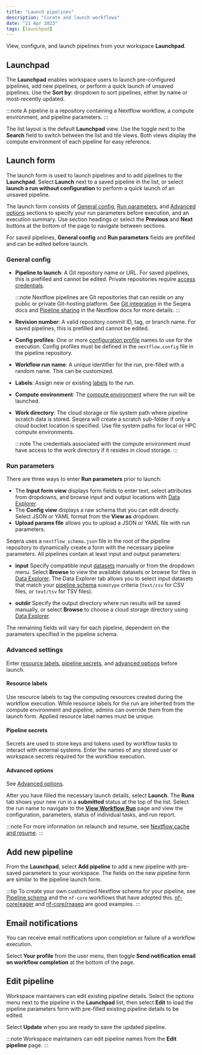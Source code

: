 ```yaml
---
title: "Launch pipelines"
description: "Curate and launch workflows"
date: "21 Apr 2023"
tags: [launchpad]
---
```


View, configure, and launch pipelines from your workspace **Launchpad**.

## Launchpad

The **Launchpad** enables workspace users to launch pre-configured pipelines, add new pipelines, or perform a quick launch of unsaved pipelines. Use the **Sort by:** dropdown to sort pipelines, either by name or most-recently updated.

:::note
A pipeline is a repository containing a Nextflow workflow, a compute environment, and pipeline parameters.
:::

The list layout is the default **Launchpad** view. Use the toggle next to the **Search** field to switch between the list and tile views. Both views display the compute environment of each pipeline for easy reference.

## Launch form

The launch form is used to launch pipelines and to add pipelines to the **Launchpad**. Select **Launch** next to a saved pipeline in the list, or select **launch a run without configuration** to perform a quick launch of an unsaved pipeline.

The launch form consists of [General config](#general-config), [Run parameters](#run-parameters), and [Advanced options](#advanced-options) sections to specify your run parameters before execution, and an execution summary. Use section headings or select the **Previous** and **Next** buttons at the bottom of the page to navigate between sections. 

For saved pipelines, **General config** and **Run parameters** fields are prefilled and can be edited before launch. 

### General config 

- **Pipeline to launch**: A Git repository name or URL. For saved pipelines, this is prefilled and cannot be edited. Private repositories require [access credentials](../credentials/overview.mdx).

  :::note
  Nextflow pipelines are Git repositories that can reside on any public or private Git-hosting platform. See [Git integration](../git/overview.mdx) in the Seqera docs and [Pipeline sharing](https://www.nextflow.io/docs/latest/sharing.html) in the Nextflow docs for more details.
  :::

- **Revision number**: A valid repository commit ID, tag, or branch name. For saved pipelines, this is prefilled and cannot be edited.

- **Config profiles**: One or more [configuration profile](https://www.nextflow.io/docs/latest/config.html#config-profiles) names to use for the execution. Config profiles must be defined in the `nextflow.config` file in the pipeline repository.

- **Workflow run name**: A unique identifier for the run, pre-filled with a random name. This can be customized.

- **Labels**: Assign new or existing [labels](../labels/overview.mdx) to the run.

- **Compute environment**: The [compute environment](../compute-envs/overview.mdx) where the run will be launched.

- **Work directory**: The cloud storage or file system path where pipeline scratch data is stored. Seqera will create a scratch sub-folder if only a cloud bucket location is specified. Use file system paths for local or HPC compute environments.

  :::note
  The credentials associated with the compute environment must have access to the work directory if it resides in cloud storage.
  :::

### Run parameters 

There are three ways to enter **Run parameters** prior to launch:

- The **Input form view** displays form fields to enter text, select attributes from dropdowns, and browse input and output locations with [Data Explorer](../data/data-explorer.mdx).
- The **Config view** displays a raw schema that you can edit directly. Select JSON or YAML format from the **View as** dropdown.
- **Upload params file** allows you to upload a JSON or YAML file with run parameters.

Seqera uses a `nextflow_schema.json` file in the root of the pipeline repository to dynamically create a form with the necessary pipeline parameters. All pipelines contain at least input and output parameters:

- **input**
Specify compatible input [datasets](../data/datasets.mdx)  manually or from the dropdown menu. Select **Browse** to view the available datasets or browse for files in [Data Explorer](../data/data-explorer.mdx). The Data Explorer tab allows you to select input datasets that match your [pipeline schema](../pipeline-schema/overview.mdx) `mimetype` criteria (`text/csv` for CSV files, or `text/tsv` for TSV files).

- **outdir**
Specify the output directory where run results will be saved manually, or select **Browse** to choose a cloud storage directory using [Data Explorer](../data/data-explorer.mdx).

The remaining fields will vary for each pipeline, dependent on the parameters specified in the pipeline schema. 

### Advanced settings 

Enter [resource labels](../resource-labels/overview.mdx), [pipeline secrets](../secrets/overview.mdx), and [advanced options](../launch/advanced.mdx) before launch. 

#### Resource labels

Use resource labels to tag the computing resources created during the workflow execution. While resource labels for the run are inherited from the compute environment and pipeline, admins can override them from the launch form. Applied resource label names must be unique. 

#### Pipeline secrets 

Secrets are used to store keys and tokens used by workflow tasks to interact with external systems. Enter the names of any stored user or workspace secrets required for the workflow execution. 

#### Advanced options

See [Advanced options](../launch/advanced.mdx). 

After you have filled the necessary launch details, select **Launch**. The **Runs** tab shows your new run in a **submitted** status at the top of the list. Select the run name to navigate to the [**View Workflow Run**](../monitoring/summary.mdx) page and view the configuration, parameters, status of individual tasks, and run report.

:::note
For more information on relaunch and resume, see [Nextflow cache and resume](./cache-resume.mdx).
:::

## Add new pipeline

From the **Launchpad**, select **Add pipeline** to add a new pipeline with pre-saved parameters to your workspace. The fields on the new pipeline form are similar to the pipeline launch form.

:::tip
To create your own customized Nextflow schema for your pipeline, see [Pipeline schema](../pipeline-schema/overview.mdx) and the `nf-core` workflows that have adopted this. [nf-core/eager](https://github.com/nf-core/eager/blob/master/nextflow_schema.json) and [nf-core/rnaseq](https://github.com/nf-core/rnaseq/blob/master/nextflow_schema.json) are good examples.
:::

## Email notifications

You can receive email notifications upon completion or failure of a workflow execution.

Select **Your profile** from the user menu, then toggle **Send notification email on workflow completion** at the bottom of the page.

## Edit pipeline

Workspace maintainers can edit existing pipeline details. Select the options menu next to the pipeline in the **Launchpad** list, then select **Edit** to load the pipeline parameters form with pre-filled existing pipeline details to be edited.

Select **Update** when you are ready to save the updated pipeline.

:::note
Workspace maintainers can edit pipeline names from the **Edit pipeline** page.
:::
